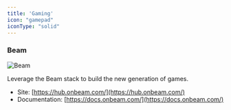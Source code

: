 ```yaml
---
title: 'Gaming'
icon: "gamepad"
iconType: "solid"
---
```


### Beam

![Beam](/images/partners/beam.webp)

Leverage the Beam stack to build the new generation of games.

- Site: [https://hub.onbeam.com/](https://hub.onbeam.com/)
- Documentation: [https://docs.onbeam.com/](https://docs.onbeam.com/)
